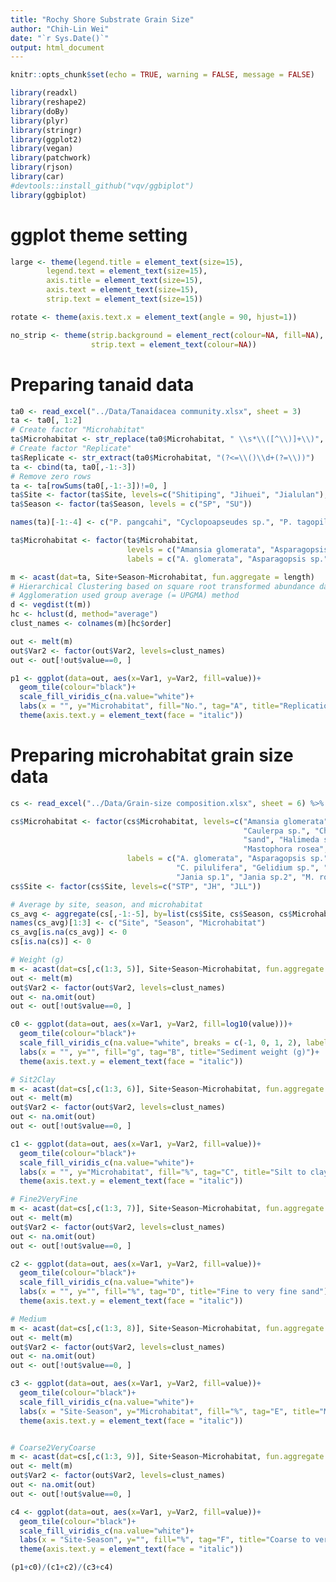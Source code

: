 ```yaml
---
title: "Rochy Shore Substrate Grain Size"
author: "Chih-Lin Wei"
date: "`r Sys.Date()`"
output: html_document
---
```


```r
knitr::opts_chunk$set(echo = TRUE, warning = FALSE, message = FALSE)
```

```r
library(readxl)
library(reshape2)
library(doBy)
library(plyr)
library(stringr)
library(ggplot2)
library(vegan)
library(patchwork)
library(rjson)
library(car)
#devtools::install_github("vqv/ggbiplot")
library(ggbiplot)
```

# ggplot theme setting
```r
large <- theme(legend.title = element_text(size=15),
        legend.text = element_text(size=15),
        axis.title = element_text(size=15),
        axis.text = element_text(size=15),
        strip.text = element_text(size=15))

rotate <- theme(axis.text.x = element_text(angle = 90, hjust=1))

no_strip <- theme(strip.background = element_rect(colour=NA, fill=NA),
                  strip.text = element_text(colour=NA))
```

# Preparing tanaid data

```r
ta0 <- read_excel("../Data/Tanaidacea community.xlsx", sheet = 3)
ta <- ta0[, 1:2]
# Create factor "Microhabitat"
ta$Microhabitat <- str_replace(ta0$Microhabitat, " \\s*\\([^\\)]+\\)", "")
# Create factor "Replicate"
ta$Replicate <- str_extract(ta0$Microhabitat, "(?<=\\()\\d+(?=\\))")
ta <- cbind(ta, ta0[,-1:-3])
# Remove zero rows
ta <- ta[rowSums(ta0[,-1:-3])!=0, ]
ta$Site <- factor(ta$Site, levels=c("Shitiping", "Jihuei", "Jialulan"), labels = c("STP", "JH", "JLL"))
ta$Season <- factor(ta$Season, levels = c("SP", "SU"))

names(ta)[-1:-4] <- c("P. pangcahi", "Cyclopoapseudes sp.", "P. tagopilosus", "S. hansmuelleri", "I. multituberculata", "C. taitungensis", "P. setosa", "A. lenoprimorum","A. pedecerritulus", "T. nuwalianensis", "Z. shitipingensis", "Z. zorro")

ta$Microhabitat <- factor(ta$Microhabitat, 
                          levels = c("Amansia glomerata", "Asparagopsis sp.", "Asparagopsis taxiformis", "Caulerpa sp.", "Chlorodesmis sp.", "Corallina pilulifera", "Gelidium sp.", "Gravel, sand or silt", "Halimeda sp.", "Hypnea pannosa", "Hypnea sp.", "Jania sp.1", "Jania sp.2", "Mastophora rosea", "Padina sp.", "Plocamium sp.", "Tube of Eunice taoi"), 
                          labels = c("A. glomerata", "Asparagopsis sp.", "A. taxiformis", "Caulerpa sp.", "Chlorodesmis sp.", "C. pilulifera", "Gelidium sp.", "Gravel, sand, silt", "Halimeda sp.", "H. pannosa", "Hypnea sp.", "Jania sp.1", "Jania sp.2", "M. rosea", "Padina sp.", "Plocamium sp.", "Tube of E. taoi"))
```

```r
m <- acast(dat=ta, Site+Season~Microhabitat, fun.aggregate = length)
# Hierarchical Clustering based on square root transformed abundance data 
# Agglomeration used group average (= UPGMA) method
d <- vegdist(t(m))
hc <- hclust(d, method="average")
clust_names <- colnames(m)[hc$order]

out <- melt(m)
out$Var2 <- factor(out$Var2, levels=clust_names)
out <- out[!out$value==0, ]

p1 <- ggplot(data=out, aes(x=Var1, y=Var2, fill=value))+
  geom_tile(colour="black")+
  scale_fill_viridis_c(na.value="white")+
  labs(x = "", y="Microhabitat", fill="No.", tag="A", title="Replication")+
  theme(axis.text.y = element_text(face = "italic")) 
```

# Preparing microhabitat grain size data

```r
cs <- read_excel("../Data/Grain-size composition.xlsx", sheet = 6) %>% as.data.frame

cs$Microhabitat <- factor(cs$Microhabitat, levels=c("Amansia glomerata", "Asparagopsis sp.", "Asparagopsis taxiformis", 
                                                    "Caulerpa sp.", "Chlorodesmis sp.", "Corallina pilulifera", "Gelidium sp.",
                                                    "sand", "Halimeda sp.", "Hypnea pannosa", "Jania sp.1", "Jania sp.2", 
                                                    "Mastophora rosea", "Padina sp.",  "polychaete tube"), 
                          labels = c("A. glomerata", "Asparagopsis sp.", "A. taxiformis", "Caulerpa sp.", "Chlorodesmis sp.", 
                                     "C. pilulifera", "Gelidium sp.", "Gravel, sand, silt", "Halimeda sp.", "H. pannosa",  
                                     "Jania sp.1", "Jania sp.2", "M. rosea", "Padina sp.", "Tube of E. taoi"))
cs$Site <- factor(cs$Site, levels=c("STP", "JH", "JLL"))

# Average by site, season, and microhabitat
cs_avg <- aggregate(cs[,-1:-5], by=list(cs$Site, cs$Season, cs$Microhabitat), FUN=mean, na.rm=TRUE)
names(cs_avg)[1:3] <- c("Site", "Season", "Microhabitat")
cs_avg[is.na(cs_avg)] <- 0
cs[is.na(cs)] <- 0
```

```r
# Weight (g)
m <- acast(dat=cs[,c(1:3, 5)], Site+Season~Microhabitat, fun.aggregate = mean, na.rm=TRUE)
out <- melt(m)
out$Var2 <- factor(out$Var2, levels=clust_names)
out <- na.omit(out)
out <- out[!out$value==0, ]

c0 <- ggplot(data=out, aes(x=Var1, y=Var2, fill=log10(value)))+
  geom_tile(colour="black")+
  scale_fill_viridis_c(na.value="white", breaks = c(-1, 0, 1, 2), labels=c(0.1, 1, 10, 100))+
  labs(x = "", y="", fill="g", tag="B", title="Sediment weight (g)")+
  theme(axis.text.y = element_text(face = "italic")) 

# Sit2Clay
m <- acast(dat=cs[,c(1:3, 6)], Site+Season~Microhabitat, fun.aggregate = mean, na.rm=TRUE)
out <- melt(m)
out$Var2 <- factor(out$Var2, levels=clust_names)
out <- na.omit(out)
out <- out[!out$value==0, ]

c1 <- ggplot(data=out, aes(x=Var1, y=Var2, fill=value))+
  geom_tile(colour="black")+
  scale_fill_viridis_c(na.value="white")+
  labs(x = "", y="Microhabitat", fill="%", tag="C", title="Silt to clay")+
  theme(axis.text.y = element_text(face = "italic")) 

# Fine2VeryFine
m <- acast(dat=cs[,c(1:3, 7)], Site+Season~Microhabitat, fun.aggregate = mean, na.rm=TRUE)
out <- melt(m)
out$Var2 <- factor(out$Var2, levels=clust_names)
out <- na.omit(out)
out <- out[!out$value==0, ]

c2 <- ggplot(data=out, aes(x=Var1, y=Var2, fill=value))+
  geom_tile(colour="black")+
  scale_fill_viridis_c(na.value="white")+
  labs(x = "", y="", fill="%", tag="D", title="Fine to very fine sand")+
  theme(axis.text.y = element_text(face = "italic")) 

# Medium
m <- acast(dat=cs[,c(1:3, 8)], Site+Season~Microhabitat, fun.aggregate = mean, na.rm=TRUE)
out <- melt(m)
out$Var2 <- factor(out$Var2, levels=clust_names)
out <- na.omit(out)
out <- out[!out$value==0, ]

c3 <- ggplot(data=out, aes(x=Var1, y=Var2, fill=value))+
  geom_tile(colour="black")+
  scale_fill_viridis_c(na.value="white")+
  labs(x = "Site-Season", y="Microhabitat", fill="%", tag="E", title="Medium sand")+
  theme(axis.text.y = element_text(face = "italic"))


# Coarse2VeryCoarse
m <- acast(dat=cs[,c(1:3, 9)], Site+Season~Microhabitat, fun.aggregate = mean, na.rm=TRUE)
out <- melt(m)
out$Var2 <- factor(out$Var2, levels=clust_names)
out <- na.omit(out)
out <- out[!out$value==0, ]

c4 <- ggplot(data=out, aes(x=Var1, y=Var2, fill=value))+
  geom_tile(colour="black")+
  scale_fill_viridis_c(na.value="white")+
  labs(x = "Site-Season", y="", fill="%", tag="F", title="Coarse to very coarse sand")+
  theme(axis.text.y = element_text(face = "italic"))
```

```r
(p1+c0)/(c1+c2)/(c3+c4)
```
